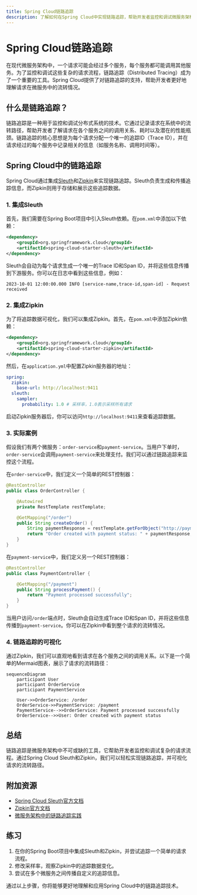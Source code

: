 ```yaml
---
title: Spring Cloud链路追踪
description: 了解如何在Spring Cloud中实现链路追踪，帮助开发者监控和调试微服务架构中的请求流程。
---
```


# Spring Cloud链路追踪

在现代微服务架构中，一个请求可能会经过多个服务，每个服务都可能调用其他服务。为了监控和调试这些复杂的请求流程，链路追踪（Distributed Tracing）成为了一个重要的工具。Spring Cloud提供了对链路追踪的支持，帮助开发者更好地理解请求在微服务中的流转情况。

## 什么是链路追踪？

链路追踪是一种用于监控和调试分布式系统的技术。它通过记录请求在系统中的流转路径，帮助开发者了解请求在各个服务之间的调用关系、耗时以及潜在的性能瓶颈。链路追踪的核心思想是为每个请求分配一个唯一的追踪ID（Trace ID），并在请求经过的每个服务中记录相关的信息（如服务名称、调用时间等）。

## Spring Cloud中的链路追踪

Spring Cloud通过集成[Sleuth](https://spring.io/projects/spring-cloud-sleuth)和[Zipkin](https://zipkin.io/)来实现链路追踪。Sleuth负责生成和传播追踪信息，而Zipkin则用于存储和展示这些追踪数据。

### 1. 集成Sleuth

首先，我们需要在Spring Boot项目中引入Sleuth依赖。在`pom.xml`中添加以下依赖：

```xml
<dependency>
    <groupId>org.springframework.cloud</groupId>
    <artifactId>spring-cloud-starter-sleuth</artifactId>
</dependency>
```

Sleuth会自动为每个请求生成一个唯一的Trace ID和Span ID，并将这些信息传播到下游服务。你可以在日志中看到这些信息，例如：

```
2023-10-01 12:00:00.000 INFO [service-name,trace-id,span-id] - Request received
```

### 2. 集成Zipkin

为了将追踪数据可视化，我们可以集成Zipkin。首先，在`pom.xml`中添加Zipkin依赖：

```xml
<dependency>
    <groupId>org.springframework.cloud</groupId>
    <artifactId>spring-cloud-starter-zipkin</artifactId>
</dependency>
```

然后，在`application.yml`中配置Zipkin服务器的地址：

```yaml
spring:
  zipkin:
    base-url: http://localhost:9411
  sleuth:
    sampler:
      probability: 1.0 # 采样率，1.0表示采样所有请求
```

启动Zipkin服务器后，你可以访问`http://localhost:9411`来查看追踪数据。

### 3. 实际案例

假设我们有两个微服务：`order-service`和`payment-service`。当用户下单时，`order-service`会调用`payment-service`来处理支付。我们可以通过链路追踪来监控这个流程。

在`order-service`中，我们定义一个简单的REST控制器：

```java
@RestController
public class OrderController {

    @Autowired
    private RestTemplate restTemplate;

    @GetMapping("/order")
    public String createOrder() {
        String paymentResponse = restTemplate.getForObject("http://payment-service/payment", String.class);
        return "Order created with payment status: " + paymentResponse;
    }
}
```

在`payment-service`中，我们定义另一个REST控制器：

```java
@RestController
public class PaymentController {

    @GetMapping("/payment")
    public String processPayment() {
        return "Payment processed successfully";
    }
}
```

当用户访问`/order`端点时，Sleuth会自动生成Trace ID和Span ID，并将这些信息传播到`payment-service`。你可以在Zipkin中看到整个请求的流转情况。

### 4. 链路追踪的可视化

通过Zipkin，我们可以直观地看到请求在各个服务之间的调用关系。以下是一个简单的Mermaid图表，展示了请求的流转路径：

```mermaid
sequenceDiagram
    participant User
    participant OrderService
    participant PaymentService

    User->>OrderService: /order
    OrderService->>PaymentService: /payment
    PaymentService-->>OrderService: Payment processed successfully
    OrderService-->>User: Order created with payment status
```

## 总结

链路追踪是微服务架构中不可或缺的工具，它帮助开发者监控和调试复杂的请求流程。通过Spring Cloud Sleuth和Zipkin，我们可以轻松实现链路追踪，并可视化请求的流转路径。

## 附加资源

- [Spring Cloud Sleuth官方文档](https://spring.io/projects/spring-cloud-sleuth)
- [Zipkin官方文档](https://zipkin.io/)
- [微服务架构中的链路追踪实践](https://microservices.io/patterns/observability/distributed-tracing.html)

## 练习

1. 在你的Spring Boot项目中集成Sleuth和Zipkin，并尝试追踪一个简单的请求流程。
2. 修改采样率，观察Zipkin中的追踪数据变化。
3. 尝试在多个微服务之间传播自定义的追踪信息。

通过以上步骤，你将能够更好地理解和应用Spring Cloud中的链路追踪技术。